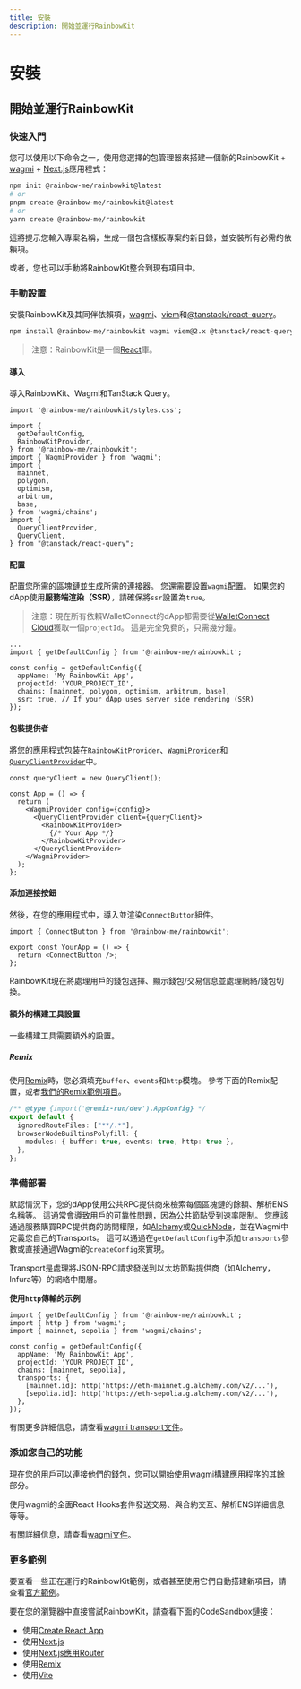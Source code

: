 ```yaml
---
title: 安裝
description: 開始並運行RainbowKit
---
```


# 安裝

## 開始並運行RainbowKit

### 快速入門

您可以使用以下命令之一，使用您選擇的包管理器來搭建一個新的RainbowKit + [wagmi](https://wagmi.sh) + [Next.js](https://nextjs.org)應用程式：

```bash
npm init @rainbow-me/rainbowkit@latest
# or
pnpm create @rainbow-me/rainbowkit@latest
# or
yarn create @rainbow-me/rainbowkit
```

這將提示您輸入專案名稱，生成一個包含樣板專案的新目錄，並安裝所有必需的依賴項。

或者，您也可以手動將RainbowKit整合到現有項目中。

### 手動設置

安裝RainbowKit及其同伴依賴項，[wagmi](https://wagmi.sh/)、[viem](https://viem.sh)和[@tanstack/react-query](https://tanstack.com/query/v5)。

```bash
npm install @rainbow-me/rainbowkit wagmi viem@2.x @tanstack/react-query
```

> 注意：RainbowKit是一個[React](https://reactjs.org/)庫。

#### 導入

導入RainbowKit、Wagmi和TanStack Query。

```tsx
import '@rainbow-me/rainbowkit/styles.css';

import {
  getDefaultConfig,
  RainbowKitProvider,
} from '@rainbow-me/rainbowkit';
import { WagmiProvider } from 'wagmi';
import {
  mainnet,
  polygon,
  optimism,
  arbitrum,
  base,
} from 'wagmi/chains';
import {
  QueryClientProvider,
  QueryClient,
} from "@tanstack/react-query";
```

#### 配置

配置您所需的區塊鏈並生成所需的連接器。 您還需要設置`wagmi`配置。 如果您的dApp使用<b>服務端渲染（SSR）</b>，請確保將`ssr`設置為`true`。

> 注意：現在所有依賴WalletConnect的dApp都需要從[WalletConnect Cloud](https://cloud.walletconnect.com/)獲取一個`projectId`。 這是完全免費的，只需幾分鐘。

```tsx line=4-99
...
import { getDefaultConfig } from '@rainbow-me/rainbowkit';

const config = getDefaultConfig({
  appName: 'My RainbowKit App',
  projectId: 'YOUR_PROJECT_ID',
  chains: [mainnet, polygon, optimism, arbitrum, base],
  ssr: true, // If your dApp uses server side rendering (SSR)
});
```

#### 包裝提供者

將您的應用程式包裝在`RainbowKitProvider`、[`WagmiProvider`](https://wagmi.sh/react/api/WagmiProvider#wagmiprovider)和[`QueryClientProvider`](https://tanstack.com/query/v4/docs/framework/react/reference/QueryClientProvider)中。

```tsx
const queryClient = new QueryClient();

const App = () => {
  return (
    <WagmiProvider config={config}>
      <QueryClientProvider client={queryClient}>
        <RainbowKitProvider>
          {/* Your App */}
        </RainbowKitProvider>
      </QueryClientProvider>
    </WagmiProvider>
  );
};
```

#### 添加連接按鈕

然後，在您的應用程式中，導入並渲染`ConnectButton`組件。

```tsx
import { ConnectButton } from '@rainbow-me/rainbowkit';

export const YourApp = () => {
  return <ConnectButton />;
};
```

RainbowKit現在將處理用戶的錢包選擇、顯示錢包/交易信息並處理網絡/錢包切換。

#### 額外的構建工具設置

一些構建工具需要額外的設置。

##### Remix

使用[Remix](https://remix.run)時，您必須填充`buffer`、`events`和`http`模塊。 參考下面的Remix配置，或者[我們的Remix範例項目](https://github.com/rainbow-me/rainbowkit/blob/main/examples/with-remix)。

```ts
/** @type {import('@remix-run/dev').AppConfig} */
export default {
  ignoredRouteFiles: ["**/.*"],
  browserNodeBuiltinsPolyfill: {
    modules: { buffer: true, events: true, http: true },
  },
};
```

### 準備部署

默認情況下，您的dApp使用公共RPC提供商來檢索每個區塊鏈的餘額、解析ENS名稱等。 這通常會導致用戶的可靠性問題，因為公共節點受到速率限制。 您應該通過服務購買RPC提供商的訪問權限，如[Alchemy](https://www.alchemy.com/)或[QuickNode](https://www.quicknode.com/)，並在Wagmi中定義您自己的Transports。 這可以通過在`getDefaultConfig`中添加`transports`參數或直接通過Wagmi的`createConfig`來實現。

Transport是處理將JSON-RPC請求發送到以太坊節點提供商（如Alchemy，Infura等）的網絡中間層。

**使用`http`傳輸的示例**

```tsx
import { getDefaultConfig } from '@rainbow-me/rainbowkit';
import { http } from 'wagmi';
import { mainnet, sepolia } from 'wagmi/chains';

const config = getDefaultConfig({
  appName: 'My RainbowKit App',
  projectId: 'YOUR_PROJECT_ID',
  chains: [mainnet, sepolia],
  transports: {
    [mainnet.id]: http('https://eth-mainnet.g.alchemy.com/v2/...'),
    [sepolia.id]: http('https://eth-sepolia.g.alchemy.com/v2/...'),
  },
});
```

有關更多詳細信息，請查看[wagmi transport文件](https://wagmi.sh/core/api/transports#transports)。

### 添加您自己的功能

現在您的用戶可以連接他們的錢包，您可以開始使用[wagmi](https://wagmi.sh)構建應用程序的其餘部分。

使用wagmi的全面React Hooks套件發送交易、與合約交互、解析ENS詳細信息等等。

有關詳細信息，請查看[wagmi文件](https://wagmi.sh)。

### 更多範例

要查看一些正在運行的RainbowKit範例，或者甚至使用它們自動搭建新項目，請查看[官方範例](https://github.com/rainbow-me/rainbowkit/tree/main/examples)。

要在您的瀏覽器中直接嘗試RainbowKit，請查看下面的CodeSandbox鏈接：

- 使用[Create React App](https://codesandbox.io/p/sandbox/github/rainbow-me/rainbowkit/tree/main/examples/with-create-react-app)
- 使用[Next.js](https://codesandbox.io/p/sandbox/github/rainbow-me/rainbowkit/tree/main/examples/with-next)
- 使用[Next.js應用Router](https://codesandbox.io/p/sandbox/github/rainbow-me/rainbowkit/tree/main/examples/with-next-app)
- 使用[Remix](https://codesandbox.io/p/sandbox/github/rainbow-me/rainbowkit/tree/main/examples/with-remix)
- 使用[Vite](https://codesandbox.io/p/sandbox/github/rainbow-me/rainbowkit/tree/main/examples/with-vite)
